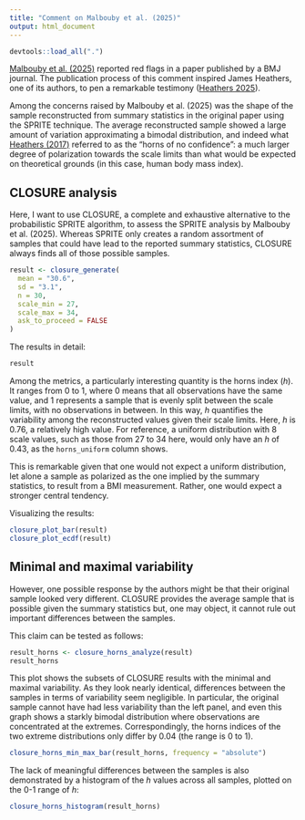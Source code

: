 ```yaml
---
title: "Comment on Malbouby et al. (2025)"
output: html_document
---
```


```r
devtools::load_all(".")
```

[Malbouby et al. (2025)](https://nutrition.bmj.com/content/early/2025/02/06/bmjnph-2024-000997) reported red flags in a paper published by a BMJ journal. The publication process of this comment inspired James Heathers, one of its authors, to pen a remarkable testimony ([Heathers 2025](https://jamesclaims.substack.com/p/research-integrity-is-a-clown-car?r=6xosj&utm_campaign=post&utm_medium=web&triedRedirect=true)).

Among the concerns raised by Malbouby et al. (2025) was the shape of the sample reconstructed from summary statistics in the original paper using the SPRITE technique. The average reconstructed sample showed a large amount of variation approximating a bimodal distribution, and indeed what [Heathers (2017)](https://jamesheathers.medium.com/sprite-case-study-3-soup-is-good-albeit-extremely-confusing-food-96ea526c488d) referred to as the "horns of no confidence": a much larger degree of polarization towards the scale limits than what would be expected on theoretical grounds (in this case, human body mass index).

## CLOSURE analysis

Here, I want to use CLOSURE, a complete and exhaustive alternative to the probabilistic SPRITE algorithm, to assess the SPRITE analysis by Malbouby et al. (2025). Whereas SPRITE only creates a random assortment of samples that could have lead to the reported summary statistics, CLOSURE always finds all of those possible samples.

```r
result <- closure_generate(
  mean = "30.6",
  sd = "3.1",
  n = 30,
  scale_min = 27,
  scale_max = 34,
  ask_to_proceed = FALSE
)
```

The results in detail:

```r
result
```

Among the metrics, a particularly interesting quantity is the horns index ($h$). It ranges from 0 to 1, where 0 means that all observations have the same value, and 1 represents a sample that is evenly split between the scale limits, with no observations in between. In this way, $h$ quantifies the variability among the reconstructed values given their scale limits. Here, $h$ is 0.76, a relatively high value. For reference, a uniform distribution with 8 scale values, such as those from 27 to 34 here, would only have an $h$ of 0.43, as the `horns_uniform` column shows.

This is remarkable given that one would not expect a uniform distribution, let alone a sample as polarized as the one implied by the summary statistics, to result from a BMI measurement. Rather, one would expect a stronger central tendency.

Visualizing the results:

```r
closure_plot_bar(result)
closure_plot_ecdf(result)
```

## Minimal and maximal variability

However, one possible response by the authors might be that their original sample looked very different. CLOSURE provides the average sample that is possible given the summary statistics but, one may object, it cannot rule out important differences between the samples.

This claim can be tested as follows:

```r
result_horns <- closure_horns_analyze(result)
result_horns
```

This plot shows the subsets of CLOSURE results with the minimal and maximal variability. As they look nearly identical, differences between the samples in terms of variability seem negligible. In particular, the original sample cannot have had less variability than the left panel, and even this graph shows a starkly bimodal distribution where observations are concentrated at the extremes. Correspondingly, the horns indices of the two extreme distributions only differ by 0.04 (the range is 0 to 1).

```r
closure_horns_min_max_bar(result_horns, frequency = "absolute")
```

The lack of meaningful differences between the samples is also demonstrated by a histogram of the $h$ values across all samples, plotted on the 0-1 range of $h$:

```r
closure_horns_histogram(result_horns)
```
